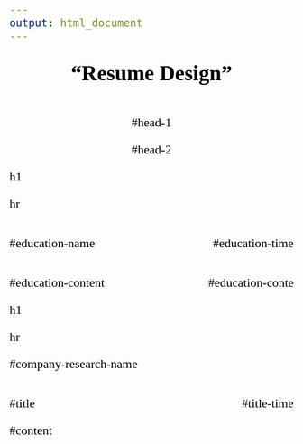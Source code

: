 ```yaml
---
output: html_document
---
```

<style>
pre {
  font-size: 22px;
  color: Black;
  font-family: Calibri;
}
pre.full-center {
  width: 100%;
  text-align: center;
}
pre.full-left {
  width: 100%;
  text-align: left;
}
pre.left {
  width: 70%;
  float: left;
  margin-left: 0px;
  text-align: left;
}
pre.right {
  width: 30%;
  float: right;
  margin-right: 0px;
  text-align: right;
}
.head-1 {
  font-family: Times New Roman;
  font-size: 38px;
  color: Black;
  font-weight: bold;
  text-align: center;
}
</style>

</br>
<div class="head-1">"Resume Design"</div>
</br>

<pre class="full-center">#head-1</pre>
<pre class="full-center">#head-2</pre>
<pre class="full-left">h1</pre>
<pre class="full-left">hr</pre>
<pre class="left">#education-name</pre><pre class="right">#education-time</pre>
<pre class="left">#education-content</pre><pre class="right">#education-content-time</pre>
<pre class="full-left">h1</pre>
<pre class="full-left">hr</pre>
<pre class="full-left">#company-research-name</pre>
<pre class="left">#title</pre><pre class="right">#title-time</pre>
<pre class="full-left">#content</pre>